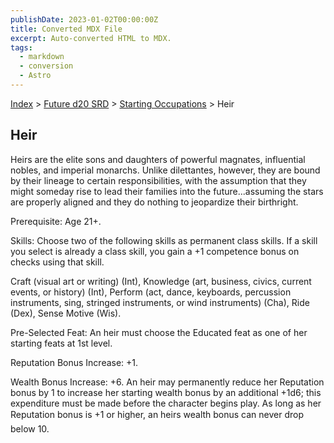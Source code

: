 ```yaml
---
publishDate: 2023-01-02T00:00:00Z
title: Converted MDX File
excerpt: Auto-converted HTML to MDX.
tags:
  - markdown
  - conversion
  - Astro
---
```


[Index](-index) > [Future d20 SRD](future-d20-srd-index) > [Starting Occupations](future-d20-srd-starting-occupations-index) > Heir

## Heir

Heirs are the elite sons and daughters of powerful magnates, influential nobles, and imperial monarchs. Unlike dilettantes, however, they are bound by their lineage to certain responsibilities, with the assumption that they might someday rise to lead their families into the future...assuming the stars are properly aligned and they do nothing to jeopardize their birthright.

Prerequisite: Age 21+.

Skills: Choose two of the following skills as permanent class skills. If a skill you select is already a class skill, you gain a +1 competence bonus on checks using that skill.

Craft (visual art or writing) (Int), Knowledge (art, business, civics, current events, or history) (Int), Perform (act, dance, keyboards, percussion instruments, sing, stringed instruments, or wind instruments) (Cha), Ride (Dex), Sense Motive (Wis).

Pre-Selected Feat: An heir must choose the Educated feat as one of her starting feats at 1st level.

Reputation Bonus Increase: +1.

Wealth Bonus Increase: +6. An heir may permanently reduce her Reputation bonus by 1 to increase her starting wealth bonus by an additional +1d6; this expenditure must be made before the character begins play. As long as her Reputation bonus is +1 or higher, an heirs wealth bonus can never drop below 10.
